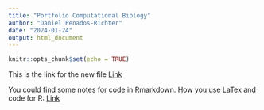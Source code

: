 ```yaml
---
title: "Portfolio Computational Biology"
author: "Daniel Penados-Richter"
date: "2024-01-24"
output: html_document
---
```


```r
knitr::opts_chunk$set(echo = TRUE)
```

This is the link for the new file [Link](newfile24Jan2024.html)

You could find some notes for code in Rmarkdown. How you use LaTex and code for R: [Link](FristMarkdown26Jan2024.html)



